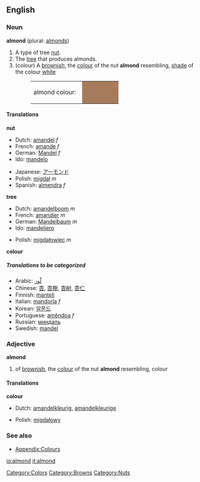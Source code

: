 ==English==

===Noun===
'''almond''' (plural: [[almonds]])

#<!--DefA-->A type of tree [[nut]].
#<!--DefB-->The [[tree]] that produces almonds.
#<!--DefC-->(colour) A [[brownish]], the [[colour]] of the nut '''almond''' resembling, [[shade]] of the colour [[white]]
#:<table><tr><td>almond colour: &nbsp;</td><td bgcolor="#A67B5B" width="80">&nbsp; </td></tr></table>

====Translations====
<!--DefA-->'''nut'''
{{top}}
*Dutch: [[amandel]] ''f''
*French: [[amande]] ''f''
*German: [[Mandel]] ''f''
*Ido: [[mandelo]]
{{mid}}
*Japanese: [[アーモンド]]
*Polish: [[migdał]] ''m''
*Spanish: [[almendra]] ''f''
{{bottom}}

<!--DefB-->'''tree'''
{{top}}
*Dutch: [[amandelboom]] ''m''
*French: [[amandier]] ''m''
*German: [[Mandelbaum]] ''m''
*Ido: [[mandeliero]]
{{mid}}
*Polish: [[migdałowiec]] ''m''
{{bottom}}

<!--DefC-->'''colour'''
{{top}}
{{mid}}
{{bottom}}

=====Translations to be categorized=====
{{checktrans}}
<!--Remove this section once all of the translations below have been moved into the tables above.-->
*Arabic: [[لّوز]]
*Chinese: [[杏]], [[杏樹]], [[杏树]], [[杏仁]]
*Finnish: [[manteli]]
*Italian: [[mandorla]] ''f''
*Korean: [[알몬드]]
*Portuguese: [[amêndoa]] ''f''
*Russian: [[миндаль]]
*Swedish: [[mandel]]

===Adjective===
'''almond'''

#<!--DefD-->of [[brownish]], the [[colour]] of the nut '''almond''' resembling, colour

====Translations====
<!--DefD-->'''colour'''
{{top}}
*Dutch: [[amandelkleurig]], [[amandelkleurige]]
{{mid}}
*Polish: [[migdałowy]]
{{bottom}}

===See also===
*[[Wiktionary_Appendix:Colours|Appendix:Colours]]

[[Category:Colors]]
[[Category:Browns]]
[[Category:Nuts]]

[[io:almond]]
[[it:almond]]